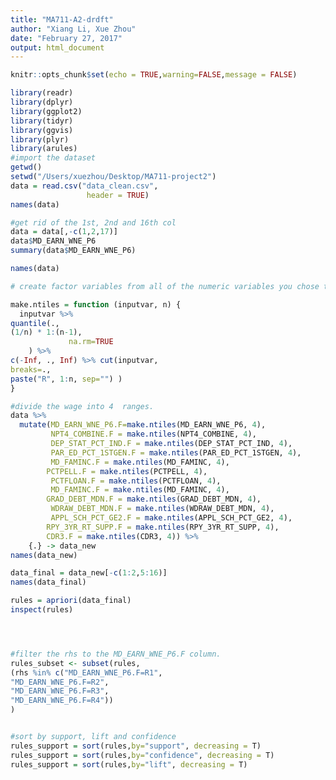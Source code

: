 ```yaml
---
title: "MA711-A2-drdft"
author: "Xiang Li, Xue Zhou"
date: "February 27, 2017"
output: html_document
---
```



```r
knitr::opts_chunk$set(echo = TRUE,warning=FALSE,message = FALSE)
```


```r

library(readr)
library(dplyr)
library(ggplot2)
library(tidyr)
library(ggvis)
library(plyr)
library(arules)
#import the dataset
getwd()
setwd("/Users/xuezhou/Desktop/MA711-project2")
data = read.csv("data_clean.csv",
                 header = TRUE)
names(data)

#get rid of the 1st, 2nd and 16th col
data = data[,-c(1,2,17)]
data$MD_EARN_WNE_P6
summary(data$MD_EARN_WNE_P6)

names(data)

```

```r
# create factor variables from all of the numeric variables you chose to work with using the make.ntiles function.

make.ntiles = function (inputvar, n) {
  inputvar %>%
quantile(.,
(1/n) * 1:(n-1),
             na.rm=TRUE
    ) %>%
c(-Inf, ., Inf) %>% cut(inputvar,
breaks=.,
paste("R", 1:n, sep="") )
}

#divide the wage into 4  ranges. 
data %>% 
  mutate(MD_EARN_WNE_P6.F=make.ntiles(MD_EARN_WNE_P6, 4),
         NPT4_COMBINE.F = make.ntiles(NPT4_COMBINE, 4),
         DEP_STAT_PCT_IND.F = make.ntiles(DEP_STAT_PCT_IND, 4),
         PAR_ED_PCT_1STGEN.F = make.ntiles(PAR_ED_PCT_1STGEN, 4),
         MD_FAMINC.F = make.ntiles(MD_FAMINC, 4),
        PCTPELL.F = make.ntiles(PCTPELL, 4),
         PCTFLOAN.F = make.ntiles(PCTFLOAN, 4),
         MD_FAMINC.F = make.ntiles(MD_FAMINC, 4),
        GRAD_DEBT_MDN.F = make.ntiles(GRAD_DEBT_MDN, 4),
         WDRAW_DEBT_MDN.F = make.ntiles(WDRAW_DEBT_MDN, 4),
         APPL_SCH_PCT_GE2.F = make.ntiles(APPL_SCH_PCT_GE2, 4),
        RPY_3YR_RT_SUPP.F = make.ntiles(RPY_3YR_RT_SUPP, 4),
        CDR3.F = make.ntiles(CDR3, 4)) %>% 
    {.} -> data_new
names(data_new)

data_final = data_new[-c(1:2,5:16)]
names(data_final)

rules = apriori(data_final)
inspect(rules)




#filter the rhs to the MD_EARN_WNE_P6.F column.
rules_subset <- subset(rules,
(rhs %in% c("MD_EARN_WNE_P6.F=R1",
"MD_EARN_WNE_P6.F=R2",
"MD_EARN_WNE_P6.F=R3",
"MD_EARN_WNE_P6.F=R4"))
)


#sort by support, lift and confidence
rules_support = sort(rules,by="support", decreasing = T)
rules_support = sort(rules,by="confidence", decreasing = T)
rules_support = sort(rules,by="lift", decreasing = T)



```







